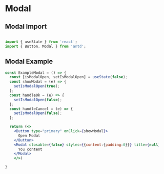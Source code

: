 
<Meta title="Components/Modal/Modal" component={StepModalHead} />

# Modal
## Modal Import

```jsx

import { useState } from 'react';
import { Button, Modal } from 'antd';

```

## Modal Example

```jsx
const ExampleModal = () => {
  const [isModalOpen, setIsModalOpen] = useState(false);
  const showModal = (e) => {
    setIsModalOpen(true);
  };
  const handleOk = (e) => {
    setIsModalOpen(false);
  };
  const handleCancel = (e) => {
    setIsModalOpen(false);
  };

  return (<>
    <Button type="primary" onClick={showModal}>
      Open Modal
    </Button>
    <Modal closable={false} styles={{content:{padding:0}}} title={null} footer={null} open={isModalOpen} onOk={handleOk} onCancel={handleCancel}>
      You content
    </Modal>
    </>)

}
```

